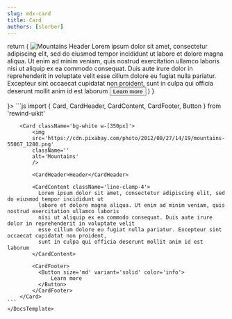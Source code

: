 ```yaml
---
slug: mdx-card
title: Card
authors: [slorber]
---
```



  return (
    <Card className='bg-white w-[350px]'>
      <img
        src='https://cdn.pixabay.com/photo/2012/08/27/14/19/mountains-55067_1280.png'
        className=''
        alt='Mountains'
      />
      <CardHeader>Header</CardHeader>
      <CardContent className='line-clamp-4'>
        Lorem ipsum dolor sit amet, consectetur adipiscing elit, sed do eiusmod
        tempor incididunt ut labore et dolore magna aliqua. Ut enim ad minim
        veniam, quis nostrud exercitation ullamco laboris nisi ut aliquip ex ea
        commodo consequat. Duis aute irure dolor in reprehenderit in voluptate
        velit esse cillum dolore eu fugiat nulla pariatur. Excepteur sint
        occaecat cupidatat non proident, sunt in culpa qui officia deserunt
        mollit anim id est laborum
      </CardContent>
      <CardFooter>
        <Button size='md' variant='solid' color='info'>
          Learn more
        </Button>
      </CardFooter>
    </Card>
  )
}

<div className="flex flex-col gap-8 justify-center items-center">
    <DocsTemplate preview={<CardPreview />}>
    ```js
        import { Card, CardHeader, CardContent, CardFooter, Button } from 'rewind-uikit'

        <Card className='bg-white w-[350px]'>
            <img
            src='https://cdn.pixabay.com/photo/2012/08/27/14/19/mountains-55067_1280.png'
            className=''
            alt='Mountains'
            />

            <CardHeader>Header</CardHeader>

            <CardContent className='line-clamp-4'>
              Lorem ipsum dolor sit amet, consectetur adipiscing elit, sed do eiusmod tempor incididunt ut
              labore et dolore magna aliqua. Ut enim ad minim veniam, quis nostrud exercitation ullamco laboris
              nisi ut aliquip ex ea commodo consequat. Duis aute irure dolor in reprehenderit in voluptate velit
              esse cillum dolore eu fugiat nulla pariatur. Excepteur sint occaecat cupidatat non proident,
              sunt in culpa qui officia deserunt mollit anim id est laborum
            </CardContent>

            <CardFooter>
              <Button size='md' variant='solid' color='info'>
                  Learn more
              </Button>
            </CardFooter>
        </Card>
    ```
    </DocsTemplate>

</div>
